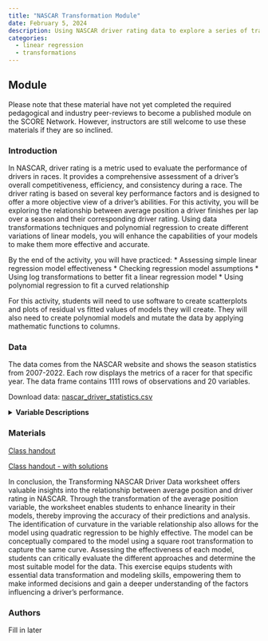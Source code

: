 ```yaml
---
title: "NASCAR Transformation Module"
date: February 5, 2024
description: Using NASCAR driver rating data to explore a series of transformations to improve linearity in regression.
categories:
  - linear regression
  - transformations
---
```


## Module

Please note that these material have not yet completed the required pedagogical and industry peer-reviews to become a published module on the SCORE Network. However, instructors are still welcome to use these materials if they are so inclined.

### Introduction

In NASCAR, driver rating is a metric used to evaluate the performance of drivers in races. It provides a comprehensive assessment of a driver's overall competitiveness, efficiency, and consistency during a race. The driver rating is based on several key performance factors and is designed to offer a more objective view of a driver's abilities. For this activity, you will be exploring the relationship between average position a driver finishes per lap over a season and their corresponding driver rating. Using data transformations techniques and polynomial regression to create different variations of linear models, you will enhance the capabilities of your models to make them more effective and accurate.

::: {.callout-note collapse="true" title="Learning Objectives" appearance="minimal"}
By the end of the activity, you will have practiced: 
*	Assessing simple linear regression model effectiveness
*	Checking regression model assumptions
*	Using log transformations to better fit a linear regression model
*	Using polynomial regression to fit a curved relationship
:::

::: {.callout-note collapse="true" title="Methods" appearance="minimal"}
For this activity, students will need to use software to create scatterplots and plots of residual vs fitted values of models they will create. They will also need to create polynomial models and mutate the data by applying mathematic functions to columns. 
:::

### Data

The data comes from the NASCAR website and shows the season statistics from 2007-2022. Each row displays the metrics of a racer for that specific year. The data frame contains 1111 rows of observations and 20 variables.

Download data: [nascar_driver_statistics.csv](nascar_driver_statistics.csv)

<details>
<summary><b>Variable Descriptions</b></summary>
| Variable             | Description                                                                                                                                                                                              |
|-------------------|-----------------------------------------------------|
| Wins                 | The sum of the driver's victories                                                                                                                                                                        |
| AvgStart             | The sum of the driver's starting positions divided by the number of races                                                                                                                                |
| AvgMidRace           | The sum of the driver's mid race positions divided by the number of races                                                                                                                                |
| AvgFinish            | The sum of the driver's finishing positions divided by the number of races                                                                                                                               |
| AvgPos               | The sum of the driver's position each lap divided by the number of laps                                                                                                                                  |
| PassDiff             | The sum of green flag passes minus green times passed                                                                                                                                                    |
| GreenFlagPasses      | Number of green flag passes performed by the driver                                                                                                                                                      |
| GreenFlagPassed      | Number of times driver is passed during green flag                                                                                                                                                       |
| QualityPasses        | Number of passes in the top 15 while under green flag conditions by driver                                                                                                                               |
| PercentQualityPasses | The sum of quality passes divided by green flag passes                                                                                                                                                   |
| NumFastestLaps       | Number of where the driver had the fastest speed on the lap                                                                                                                                              |
| LapsInTop15          | Number of laps completed while running in a top 15 position                                                                                                                                              |
| PercentLapsInTop15   | The sum of the laps run in the top 15 divided by total laps completed                                                                                                                                    |
| LapsLed              | The sum of the laps led in a race                                                                                                                                                                        |
| PercentLapsLed       | The sum of the laps led in the race                                                                                                                                                                      |
| TotalLaps            | The sum of the laps completed by a driver that year                                                                                                                                                      |
| DriverRating         | Formula combining wins, finish, top15-finish, average running position while on lead lap, average speed under green, fastest lap, led most laps, and lead lap finish with a maximum rating of 150 points |
</details>

### Materials

[Class handout](transformation_wksht_key.docx)

[Class handout - with solutions](transformation_tech_wksht.docx)

::: {.callout-note collapse="true" title="Conclusion" appearance="minimal"}
In conclusion, the Transforming NASCAR Driver Data worksheet offers valuable insights into the relationship between average position and driver rating in NASCAR. Through the transformation of the average position variable, the worksheet enables students to enhance linearity in their models, thereby improving the accuracy of their predictions and analysis. The identification of curvature in the variable relationship also allows for the model using quadratic regression to be highly effective. The model can be conceptually compared to the model using a square root transformation to capture the same curve. Assessing the effectiveness of each model, students can critically evaluate the different approaches and determine the most suitable model for the data. This exercise equips students with essential data transformation and modeling skills, empowering them to make informed decisions and gain a deeper understanding of the factors influencing a driver's performance. 
:::

### Authors

Fill in later

